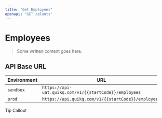 ```yaml
---
title: "Get Employees"
openapi: "GET /plants"
---
```


# Employees

> Some written content goes here.

## API Base URL

| **Environment** | **URL**                                                |
| --------------- | ------------------------------------------------------ |
| `sandbox`       | `https://api-uat.quikq.com/v1/{{startCode}}/employees` |
| `prod`          | `https://api.quikq.com/v1/{{startCode}}/employees`     |

<Tip>
  Tip Callout
</Tip>